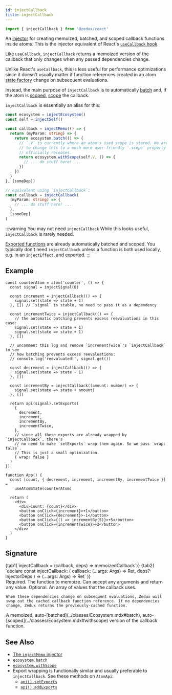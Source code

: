 ```yaml
---
id: injectCallback
title: injectCallback
---
```



```ts
import { injectCallback } from '@zedux/react'
```

An [injector](../glossary.mdx#injector) for creating memoized, batched, and scoped callback functions inside atoms. This is the injector equivalent of React's [`useCallback` hook](https://react.dev/reference/react/useCallback).

Like `useCallback`, `injectCallback` returns a memoized version of the callback that only changes when any passed dependencies change.

Unlike React's `useCallback`, this is less useful for performance optimizations since it doesn't usually matter if function references created in an atom [state factory](../glossary.mdx#state-factory) change on subsequent evaluations.

Instead, the main purpose of `injectCallback` is to automatically [batch](../classes/Ecosystem.mdx#batch) and, if the atom is [scoped](../glossary.mdx#scoped-atom), [scope](../classes/Ecosystem.mdx#withscope) the callback.

`injectCallback` is essentially an alias for this:

```ts
const ecosystem = injectEcosystem()
const self = injectSelf()

const callback = injectMemo(() => {
  return (myParam: string) => {
    return ecosystem.batch(() => {
      // `.V` is currently where an atom's used scope is stored. We are planning
      // to change this to a much more user-friendly `.scope` property before v2
      // officially releases.
      return ecosystem.withScope(self.V, () => {
        // ... do stuff here! ...
      })
    })
  }
}, [someDep])

// equivalent using `injectCallback`:
const callback = injectCallback(
  (myParam: string) => {
    // ... do stuff here! ...
  },
  [someDep]
)
```

:::warning You may not need `injectCallback`
While this looks useful, `injectCallback` is rarely needed.

[Exported functions](../classes/AtomApi.mdx#exports) are already automatically batched and scoped. You typically don't need `injectCallback` unless a function is both used locally, e.g. in an [`injectEffect`](./injectEffect.mdx), and exported.
:::

## Example

```tsx live ecosystemId=injectCallback/example resultVar=App version=2
const counterAtom = atom('counter', () => {
  const signal = injectSignal(0)

  const increment = injectCallback(() => {
    signal.set(state => state + 1)
  }, []) // `signal` is stable, no need to pass it as a dependency

  const incrementTwice = injectCallback(() => {
    // the automatic batching prevents excess reevaluations in this case:
    signal.set(state => state + 1)
    signal.set(state => state + 1)
  }, [])

  // uncomment this log and remove `incrementTwice`'s `injectCallback` to see
  // how batching prevents excess reevaluations:
  // console.log('reevaluated!', signal.get())

  const decrement = injectCallback(() => {
    signal.set(state => state - 1)
  }, [])

  const incrementBy = injectCallback((amount: number) => {
    signal.set(state => state + amount)
  }, [])

  return api(signal).setExports(
    {
      decrement,
      increment,
      incrementBy,
      incrementTwice,
    },
    // since all these exports are already wrapped by `injectCallback`, there's
    // no need to make `setExports` wrap them again. So we pass `wrap: false`.
    // This is just a small optimization.
    { wrap: false }
  )
})

function App() {
  const [count, { decrement, increment, incrementBy, incrementTwice }] =
    useAtomState(counterAtom)

  return (
    <div>
      <div>Count: {count}</div>
      <button onClick={increment}>+1</button>
      <button onClick={decrement}>-1</button>
      <button onClick={() => incrementBy(5)}>+5</button>
      <button onClick={incrementTwice}>+2</button>
    </div>
  )
}
```

## Signature

<Tabs>
  {tab1(`injectCallback = (callback, deps) => memoizedCallback`)}
  {tab2(
    `declare const injectCallback: <Args extends any[] = [], Ret = any>(
    callback: (...args: Args) => Ret,
    deps?: InjectorDeps
  ) => (...args: Args) => Ret`
  )}
</Tabs>

<Legend>
  <Item name="callback">
    Required. The function to memoize. Can accept any arguments and return any value.

  </Item>
  <Item name="deps">
    Optional. An array of values that the callback uses.
    
    When these dependencies change on subsequent evaluations, Zedux will swap out the cached callback function reference. If no dependencies change, Zedux returns the previously-cached function.

  </Item>
  <Item name="Returns">
    A memoized, auto-[batched](../classes/Ecosystem.mdx#batch), auto-[scoped](../classes/Ecosystem.mdx#withscope) version of the callback function.

  </Item>
</Legend>

## See Also

- [The `injectMemo` injector](./injectMemo.mdx)
- [`ecosystem.batch`](../classes/Ecosystem.mdx#batch)
- [`ecosystem.withScope`](../classes/Ecosystem.mdx#withscope)
- Export wrapping is functionally similar and usually preferable to `injectCallback`. See these methods on `AtomApi`:
  - [`api().setExports`](../classes/AtomApi.mdx#setexports)
  - [`api().addExports`](../classes/AtomApi.mdx#addexports)
